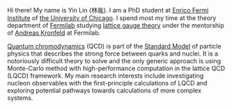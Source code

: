 Hi there! My name is Yin Lin (林胤).
I am a PhD student at [Enrico Fermi Institute](https://efi.uchicago.edu/) of [the University of Chicago](https://physics.uchicago.edu). 
I spend most my time at the theory department 
of [Fermilab](https://theory.fnal.gov/) studying [lattice gauge theory](https://en.wikipedia.org/wiki/Lattice_gauge_theory) under 
the mentorship of [Andreas Kronfeld](https://home.fnal.gov/~ask/) at Fermilab.

[Quantum chromodynamics](https://en.wikipedia.org/wiki/Quantum_chromodynamics) (QCD) is
part of the [Standard Model](https://en.wikipedia.org/wiki/Standard_Model) of 
particle physics that describes the strong force between quarks and nuclei. It is a notoriously difficult theory to solve and the only generic approach is using Monte-Carlo method with high-performance computation in the lattice QCD (LQCD) framework. 
My main research interests include investigating nucleon observables with the first-principle calculations of LQCD and exploring potential pathways towards calculations of more complex systems.